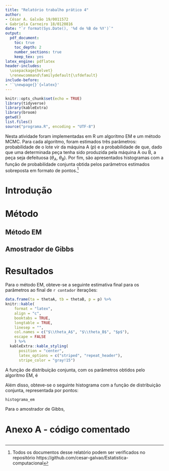 ```yaml
---
title: "Relatório trabalho prático 4"
author:
- César A. Galvão 19/0011572
- Gabriela Carneiro 18/0120816
date: "`r format(Sys.Date(), '%d de %B de %Y')`"
output:
  pdf_document: 
    toc: true
    toc_depth: 2
    number_sections: true
    keep_tex: yes
latex_engine: pdflatex
header-includes:
  \usepackage{helvet}
  \renewcommand\familydefault{\sfdefault}
include-before:
- '`\newpage{}`{=latex}'
---
```


\let\oldsection\section
\renewcommand\section{\clearpage\oldsection}

```r
knitr::opts_chunk$set(echo = TRUE)
library(tidyverse)
library(kableExtra)
library(broom)
getwd()
list.files()
source("programa.R", encoding = "UTF-8")
```


\begin{center} 

\textbf{Resumo} 

\end{center}

Nesta atividade foram implementadas em R um algoritmo EM e um método MCMC. Para cada algoritmo, foram estimados três parâmetros: probabilidade de o lote vir da máquina A ($p$) e a probabilidade de que, dado que uma determinada peça tenha sido produzida pela máquina A ou B, a peça seja defeituosa ($\theta_A$, $\theta_B$). Por fim, são apresentados histogramas com a função de probabilidade conjunta obtida pelos parâmetros estimados sobreposta em formato de pontos.^[Todos os documentos desse relatório podem ser verificados no repositório https://github.com/cesar-galvao/Estatistica-computacional]


# Introdução

# Método

## Método EM  

## Amostrador de Gibbs  


# Resultados

Para o método EM, obteve-se a seguinte estimativa final para os parâmetros ao final de `r contador` iterações:

```r
data.frame(ta = thetaA, tb = thetaB, p = p) %>%  
knitr::kable(
    format = "latex",
    align = "c",
    booktabs = TRUE,
    longtable = TRUE,
    linesep = "",
    col.names = c("$\\theta_A$", "$\\theta_B$", "$p$"),
    escape = FALSE
    ) %>%
  kableExtra::kable_styling(
      position = "center",
      latex_options = c("striped", "repeat_header"),
      stripe_color = "gray!15")
```

A função de distribuição conjunta, com os parâmetros obtidos pelo algoritmo EM, é

\begin{align}
  P(y) = (1-p)P(y|\theta_A) + p P(y|\theta_B).
\end{align}

Além disso, obteve-se o seguinte histograma com a função de distribuição conjunta, representada por pontos:

```r
histograma_em
```

Para o amostrador de Gibbs, 


# Anexo A - código comentado {.unnumbered}


```r

```


